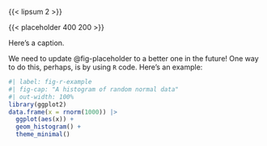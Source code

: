 {{< lipsum 2 >}}

::: {#fig-placeholder}
{{< placeholder 400 200 >}}

Here's a caption.
:::

We need to update @fig-placeholder to a better one in the future!
One way to do this, perhaps, is by using `R` code.
Here's an example:

```r
#| label: fig-r-example
#| fig-cap: "A histogram of random normal data"
#| out-width: 100%
library(ggplot2)
data.frame(x = rnorm(1000)) |>
  ggplot(aes(x)) +
  geom_histogram() +
  theme_minimal()
```
